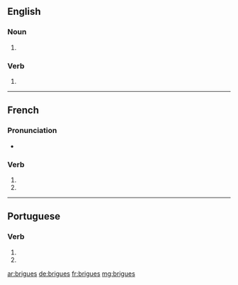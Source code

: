 {{also|brigués}}
==English==

===Noun===
{{head|en|plural}}

# {{plural of|brigue|lang=en}}

===Verb===
{{head|en|verb form}}

# {{en-third-person singular of|brigue}}

----

==French==

===Pronunciation===
* {{homophones|lang=fr|brigue|briguent}}

===Verb===
{{fr-verb-form}}

# {{conjugation of|briguer||2|s|pres|indc|lang=fr}}
# {{conjugation of|briguer||2|s|pres|subj|lang=fr}}

----

==Portuguese==

===Verb===
{{pt-verb-form}}

# {{conjugation of|brigar||2|s|pres|subj|lang=pt}}
# {{conjugation of|brigar||2|s|negative|impr|lang=pt}}

[[ar:brigues]]
[[de:brigues]]
[[fr:brigues]]
[[mg:brigues]]